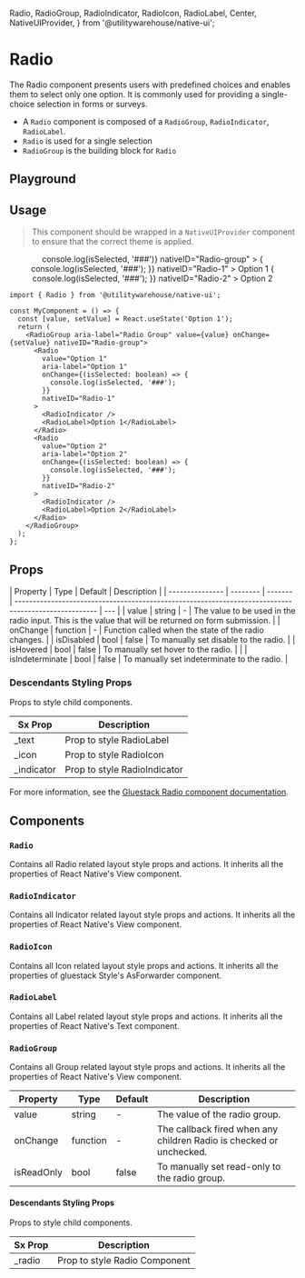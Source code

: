   Radio,
  RadioGroup,
  RadioIndicator,
  RadioIcon,
  RadioLabel,
  Center,
  NativeUIProvider,
} from '@utilitywarehouse/native-ui';

<Meta of={RadioStories} />

# Radio

The Radio component presents users with predefined choices and enables them to select only one option. It is commonly used for providing a single-choice selection in forms or surveys.

- A `Radio` component is composed of a `RadioGroup`, `RadioIndicator`, `RadioLabel`.
- `Radio` is used for a single selection
- `RadioGroup` is the building block for `Radio`

## Playground

<Primary />

<Controls />

## Usage

> This component should be wrapped in a `NativeUIProvider` component to ensure that the correct theme is applied.

<Canvas>
  <NativeUIProvider>
    <Center>
      <RadioGroup
        aria-label="Radio Group"
        value="Label 1"
        onChange={() => console.log(isSelected, '###')}
        nativeID="Radio-group"
      >
        <Radio
          value="Label 1"
          aria-label="Label 1"
          onChange={() => {
            console.log(isSelected, '###');
          }}
          nativeID="Radio-1"
        >
          <RadioIndicator />
          <RadioLabel>Option 1</RadioLabel>
        </Radio>
        <Radio
          value="Label 2"
          aria-label="Label 2"
          onChange={() => {
            console.log(isSelected, '###');
          }}
          nativeID="Radio-2"
        >
          <RadioIndicator />
          <RadioLabel>Option 2</RadioLabel>
        </Radio>
      </RadioGroup>
    </Center>
  </NativeUIProvider>
</Canvas>

```tsx
import { Radio } from '@utilitywarehouse/native-ui';

const MyComponent = () => {
  const [value, setValue] = React.useState('Option 1');
  return (
    <RadioGroup aria-label="Radio Group" value={value} onChange={setValue} nativeID="Radio-group">
      <Radio
        value="Option 1"
        aria-label="Option 1"
        onChange={(isSelected: boolean) => {
          console.log(isSelected, '###');
        }}
        nativeID="Radio-1"
      >
        <RadioIndicator />
        <RadioLabel>Option 1</RadioLabel>
      </Radio>
      <Radio
        value="Option 2"
        aria-label="Option 2"
        onChange={(isSelected: boolean) => {
          console.log(isSelected, '###');
        }}
        nativeID="Radio-2"
      >
        <RadioIndicator />
        <RadioLabel>Option 2</RadioLabel>
      </Radio>
    </RadioGroup>
  );
};
```

## Props

| Property        | Type     | Default | Description                                                                                          |
| --------------- | -------- | ------- | ---------------------------------------------------------------------------------------------------- | --- |
| value           | string   | -       | The value to be used in the radio input. This is the value that will be returned on form submission. |
| onChange        | function | -       | Function called when the state of the radio changes.                                                 |
| isDisabled      | bool     | false   | To manually set disable to the radio.                                                                |
| isHovered       | bool     | false   | To manually set hover to the radio.                                                                  |     |
| isIndeterminate | bool     | false   | To manually set indeterminate to the radio.                                                          |

### Descendants Styling Props

Props to style child components.

| Sx Prop     | Description                  |
| ----------- | ---------------------------- |
| \_text      | Prop to style RadioLabel     |
| \_icon      | Prop to style RadioIcon      |
| \_indicator | Prop to style RadioIndicator |

For more information, see the [Gluestack Radio component documentation](https://gluestack.io/ui/docs/components/forms/Radio).

## Components

### `Radio`

Contains all Radio related layout style props and actions. It inherits all the properties of React Native's View component.

### `RadioIndicator`

Contains all Indicator related layout style props and actions. It inherits all the properties of React Native's View component.

### `RadioIcon`

Contains all Icon related layout style props and actions. It inherits all the properties of gluestack Style's AsForwarder component.

### `RadioLabel`

Contains all Label related layout style props and actions. It inherits all the properties of React Native's Text component.

### `RadioGroup`

Contains all Group related layout style props and actions. It inherits all the properties of React Native's View component.

| Property   | Type     | Default | Description                                                         |
| ---------- | -------- | ------- | ------------------------------------------------------------------- |
| value      | string   | -       | The value of the radio group.                                       |
| onChange   | function | -       | The callback fired when any children Radio is checked or unchecked. |
| isReadOnly | bool     | false   | To manually set read-only to the radio group.                       |

#### Descendants Styling Props

Props to style child components.

| Sx Prop | Description                   |
| ------- | ----------------------------- |
| \_radio | Prop to style Radio Component |
